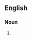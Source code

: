{{also|Spritzers}}

==English==

===Noun===
{{head|en|noun plural form}}

# {{plural of|spritzer|lang=en}}